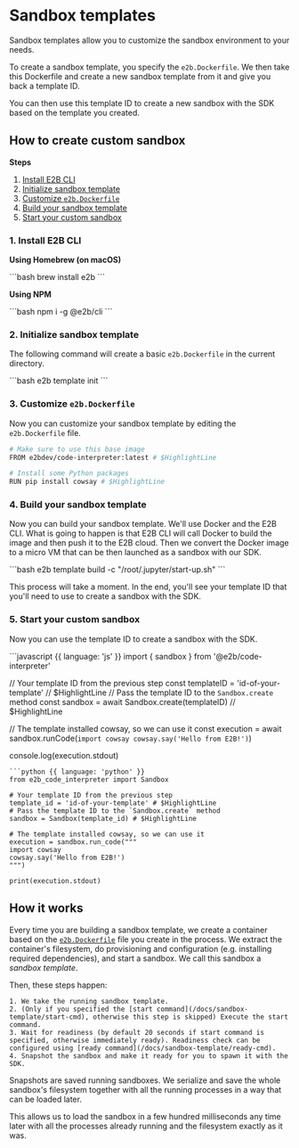 # Sandbox templates

Sandbox templates allow you to customize the sandbox environment to your needs.

To create a sandbox template, you specify the `e2b.Dockerfile`. We then take this Dockerfile and create a new sandbox template from it and give you back a template ID.

You can then use this template ID to create a new sandbox with the SDK based on the template you created.

## How to create custom sandbox

**Steps**
1. [Install E2B CLI](#1-install-e2b-cli)
1. [Initialize sandbox template](#2-initialize-sandbox-template)
1. [Customize `e2b.Dockerfile`](#3-customize-e2bdockerfile)
1. [Build your sandbox template](#4-build-your-sandbox-template)
1. [Start your custom sandbox](#5-start-your-custom-sandbox)


### 1. Install E2B CLI

**Using Homebrew (on macOS)**

<CodeGroup isTerminalCommand>
```bash
brew install e2b
```
</CodeGroup>

**Using NPM**

<CodeGroup isTerminalCommand>
```bash
npm i -g @e2b/cli
```
</CodeGroup>

### 2. Initialize sandbox template
The following command will create a basic `e2b.Dockerfile` in the current directory.

<CodeGroup isTerminalCommand>
```bash
e2b template init
```
</CodeGroup>

### 3. Customize `e2b.Dockerfile`
Now you can customize your sandbox template by editing the `e2b.Dockerfile` file.
<CodeGroup title="e2b.Dockerfile">
```bash
# Make sure to use this base image
FROM e2bdev/code-interpreter:latest # $HighlightLine

# Install some Python packages
RUN pip install cowsay # $HighlightLine
```
</CodeGroup>

### 4. Build your sandbox template
Now you can build your sandbox template. We'll use Docker and the E2B CLI.
What is going to happen is that E2B CLI will call Docker to build the image and then push it to the E2B cloud.
Then we convert the Docker image to a micro VM that can be then launched as a sandbox with our SDK.

<CodeGroup isTerminalCommand>
```bash
e2b template build -c "/root/.jupyter/start-up.sh"
```
</CodeGroup>

This process will take a moment. In the end, you'll see your template ID that you'll need to use to create a sandbox with the SDK.

### 5. Start your custom sandbox
Now you can use the template ID to create a sandbox with the SDK.

<CodeGroup>
```javascript {{ language: 'js' }}
import { sandbox } from '@e2b/code-interpreter'

// Your template ID from the previous step
const templateID = 'id-of-your-template' // $HighlightLine
// Pass the template ID to the `Sandbox.create` method
const sandbox = await Sandbox.create(templateID) // $HighlightLine

// The template installed cowsay, so we can use it
const execution = await sandbox.runCode(`
import cowsay
cowsay.say('Hello from E2B!')
`)

console.log(execution.stdout)
```
```python {{ language: 'python' }}
from e2b_code_interpreter import Sandbox

# Your template ID from the previous step
template_id = 'id-of-your-template' # $HighlightLine
# Pass the template ID to the `Sandbox.create` method
sandbox = Sandbox(template_id) # $HighlightLine

# The template installed cowsay, so we can use it
execution = sandbox.run_code("""
import cowsay
cowsay.say('Hello from E2B!')
""")

print(execution.stdout)
```
</CodeGroup>

## How it works
Every time you are building a sandbox template, we create a container based on the [`e2b.Dockerfile`](/docs/sandbox-template#3-customize-e2b-dockerfile) file you create in the process.
We extract the container's filesystem, do provisioning and configuration (e.g. installing required dependencies), and start a sandbox.
We call this sandbox a _sandbox template_.

Then, these steps happen:

    1. We take the running sandbox template.
    2. (Only if you specified the [start command](/docs/sandbox-template/start-cmd), otherwise this step is skipped) Execute the start command.
    3. Wait for readiness (by default 20 seconds if start command is specified, otherwise immediately ready). Readiness check can be configured using [ready command](/docs/sandbox-template/ready-cmd).
    4. Snapshot the sandbox and make it ready for you to spawn it with the SDK.


<Note title="Sandbox Snapshot">
  Snapshots are saved running sandboxes. We serialize and save the whole sandbox's filesystem together with all the running processes in a way that can be loaded later.

  This allows us to load the sandbox in a few hundred milliseconds any time later with all the processes already running and the filesystem exactly as it was.
</Note>